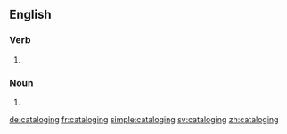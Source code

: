 {{also|cataloguing}}
==English==

===Verb===
{{head|en}}

# {{present participle of|catalog}}

===Noun===
{{en-noun}}

# {{alternative form of|cataloguing}}

[[de:cataloging]]
[[fr:cataloging]]
[[simple:cataloging]]
[[sv:cataloging]]
[[zh:cataloging]]